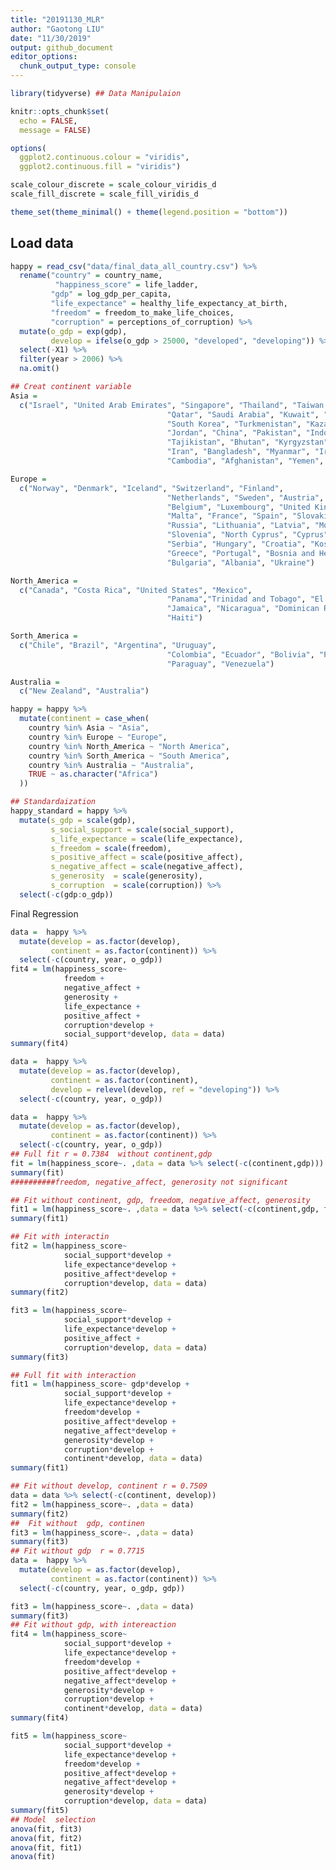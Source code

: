 ```yaml
---
title: "20191130_MLR"
author: "Gaotong LIU"
date: "11/30/2019"
output: github_document
editor_options: 
  chunk_output_type: console
---
```

```r
library(tidyverse) ## Data Manipulaion

knitr::opts_chunk$set(
  echo = FALSE,
  message = FALSE)

options(
  ggplot2.continuous.colour = "viridis",
  ggplot2.continuous.fill = "viridis")

scale_colour_discrete = scale_colour_viridis_d
scale_fill_discrete = scale_fill_viridis_d

theme_set(theme_minimal() + theme(legend.position = "bottom"))

```

##  Load data
```r
happy = read_csv("data/final_data_all_country.csv") %>% 
  rename("country" = country_name,
          "happiness_score" = life_ladder,
         "gdp" = log_gdp_per_capita,
         "life_expectance" = healthy_life_expectancy_at_birth,
         "freedom" = freedom_to_make_life_choices,
         "corruption" = perceptions_of_corruption) %>%
  mutate(o_gdp = exp(gdp),
         develop = ifelse(o_gdp > 25000, "developed", "developing")) %>% 
  select(-X1) %>% 
  filter(year > 2006) %>% 
  na.omit()
```


```r
## Creat continent variable
Asia = 
  c("Israel", "United Arab Emirates", "Singapore", "Thailand", "Taiwan Province of China",
                                   "Qatar", "Saudi Arabia", "Kuwait", "Bahrain", "Malaysia", "Uzbekistan", "Japan",
                                   "South Korea", "Turkmenistan", "Kazakhstan", "Turkey", "Hong Kong S.A.R., China", "Philippines",
                                   "Jordan", "China", "Pakistan", "Indonesia", "Azerbaijan", "Lebanon", "Vietnam",
                                   "Tajikistan", "Bhutan", "Kyrgyzstan", "Nepal", "Mongolia", "Palestinian Territories",
                                   "Iran", "Bangladesh", "Myanmar", "Iraq", "Sri Lanka", "Armenia", "India", "Georgia",
                                   "Cambodia", "Afghanistan", "Yemen", "Syria")

Europe = 
  c("Norway", "Denmark", "Iceland", "Switzerland", "Finland",
                                   "Netherlands", "Sweden", "Austria", "Ireland", "Germany",
                                   "Belgium", "Luxembourg", "United Kingdom", "Czech Republic",
                                   "Malta", "France", "Spain", "Slovakia", "Poland", "Italy",
                                   "Russia", "Lithuania", "Latvia", "Moldova", "Romania",
                                   "Slovenia", "North Cyprus", "Cyprus", "Estonia", "Belarus",
                                   "Serbia", "Hungary", "Croatia", "Kosovo", "Montenegro",
                                   "Greece", "Portugal", "Bosnia and Herzegovina", "Macedonia",
                                   "Bulgaria", "Albania", "Ukraine")

North_America = 
  c("Canada", "Costa Rica", "United States", "Mexico",  
                                   "Panama","Trinidad and Tobago", "El Salvador", "Belize", "Guatemala",
                                   "Jamaica", "Nicaragua", "Dominican Republic", "Honduras",
                                   "Haiti")

Sorth_America =  
  c("Chile", "Brazil", "Argentina", "Uruguay",
                                   "Colombia", "Ecuador", "Bolivia", "Peru",
                                   "Paraguay", "Venezuela")

Australia = 
  c("New Zealand", "Australia")

happy = happy %>% 
  mutate(continent = case_when(
    country %in% Asia ~ "Asia",
    country %in% Europe ~ "Europe",
    country %in% North_America ~ "North America",
    country %in% Sorth_America ~ "South America",
    country %in% Australia ~ "Australia",
    TRUE ~ as.character("Africa")
  ))
```

```r
## Standardaization
happy_standard = happy %>% 
  mutate(s_gdp = scale(gdp),
         s_social_support = scale(social_support),
         s_life_expectance = scale(life_expectance),
         s_freedom = scale(freedom),
         s_positive_affect = scale(positive_affect),
         s_negative_affect = scale(negative_affect),
         s_generosity  = scale(generosity),
         s_corruption  = scale(corruption)) %>%
  select(-c(gdp:o_gdp)) 
```
########################### Final Regression ##################
```r
data =  happy %>% 
  mutate(develop = as.factor(develop),
         continent = as.factor(continent)) %>%
  select(-c(country, year, o_gdp))
fit4 = lm(happiness_score~ 
            freedom + 
            negative_affect + 
            generosity + 
            life_expectance + 
            positive_affect + 
            corruption*develop + 
            social_support*develop, data = data)
summary(fit4)
```
###############################################################


```r
data =  happy %>% 
  mutate(develop = as.factor(develop),
         continent = as.factor(continent),
         develop = relevel(develop, ref = "developing")) %>%
  select(-c(country, year, o_gdp))

data =  happy %>% 
  mutate(develop = as.factor(develop),
         continent = as.factor(continent)) %>%
  select(-c(country, year, o_gdp))
## Full fit r = 0.7384  without continent,gdp
fit = lm(happiness_score~. ,data = data %>% select(-c(continent,gdp)))
summary(fit)
##########freedom, negative_affect, generosity not significant

## Fit without continent, gdp, freedom, negative_affect, generosity
fit1 = lm(happiness_score~. ,data = data %>% select(-c(continent,gdp, freedom, negative_affect, generosity)))
summary(fit1)

## Fit with interactin
fit2 = lm(happiness_score~ 
            social_support*develop +  
            life_expectance*develop + 
            positive_affect*develop + 
            corruption*develop, data = data)
summary(fit2)

fit3 = lm(happiness_score~ 
            social_support*develop +  
            life_expectance*develop + 
            positive_affect + 
            corruption*develop, data = data)
summary(fit3)


```



```r
## Full fit with interaction
fit1 = lm(happiness_score~ gdp*develop + 
            social_support*develop +  
            life_expectance*develop + 
            freedom*develop + 
            positive_affect*develop + 
            negative_affect*develop + 
            generosity*develop + 
            corruption*develop + 
            continent*develop, data = data)
summary(fit1)

## Fit without develop, continent r = 0.7509
data = data %>% select(-c(continent, develop))
fit2 = lm(happiness_score~. ,data = data)
summary(fit2)
##  Fit without  gdp, continen
fit3 = lm(happiness_score~. ,data = data)
summary(fit3)
## Fit without gdp  r = 0.7715
data =  happy %>% 
  mutate(develop = as.factor(develop),
         continent = as.factor(continent)) %>% 
  select(-c(country, year, o_gdp, gdp))

fit3 = lm(happiness_score~. ,data = data)
summary(fit3)
## Fit without gdp, with intereaction
fit4 = lm(happiness_score~ 
            social_support*develop +  
            life_expectance*develop + 
            freedom*develop + 
            positive_affect*develop + 
            negative_affect*develop + 
            generosity*develop + 
            corruption*develop + 
            continent*develop, data = data)
summary(fit4)

fit5 = lm(happiness_score~ 
            social_support*develop +  
            life_expectance*develop + 
            freedom*develop + 
            positive_affect*develop + 
            negative_affect*develop + 
            generosity*develop + 
            corruption*develop, data = data)
summary(fit5)
## Model  selection
anova(fit, fit3)
anova(fit, fit2)
anova(fit, fit1)
anova(fit)
```
